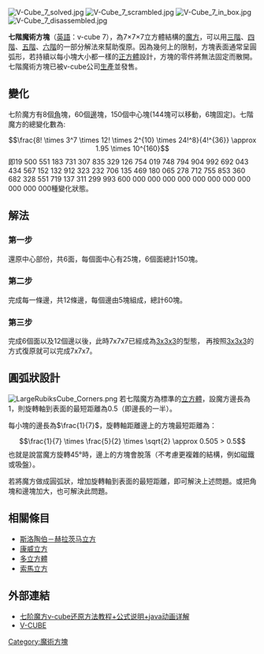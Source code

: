 {{noteTA
|T=zh-hans:七阶魔方;zh-hk:七階扭計骰;zh-tw:七階魔術方塊;
|1=zh-hans:魔方;zh-hk:扭計骰;zh-tw:魔術方塊;
}}
[[File:V-Cube_7_solved.jpg|thumb]]
[[File:V-Cube_7_scrambled.jpg|thumb]]
[[File:V-Cube_7_in_box.jpg|thumb]]
[[File:V-Cube_7_disassembled.jpg|thumb]]

'''七階魔術方塊'''（[[英語|英語]]：v-cube 7），為7×7×7立方體結構的[[魔方|魔方]]，可以用[[三階魔方|三階]]、[[四階魔術方塊|四階]]、[[五階魔方|五階]]、[[六階魔方|六階]]的一部分解法來幫助復原。因為幾何上的限制，方塊表面通常呈圓弧形，若持續以每小塊大小都一樣的[[正方體|正方體]]設計，方塊的零件將無法固定而散開。七階魔術方塊已被v-cube公司[[生產|生產]]並發售。

== 變化 ==
七阶魔方有8個[[角|角]]塊，60個[[邊_(魔術方塊)|邊]]塊，150個中心塊(144塊可以移動，6塊固定)。七階魔方的總變化數為:
:<math>\frac{8! \times 3^7 \times 12! \times 2^{10} \times 24!^8}{4!^{36}} \approx 1.95 \times 10^{160}</math>
即19 500 551 183 731 307 835 329 126 754 019 748 794 904 992 692 043 434 567 152 132 912 323 232 706 135 469 180 065 278 712 755 853 360 682 328 551 719 137 311 299 993 600 000 000 000 000 000 000 000 000 000 000 000種變化狀態。

== 解法 ==
=== 第一步 ===
還原中心部份，共6面，每個面中心有25塊，6個面總計150塊。

=== 第二步 ===
完成每一條邊，共12條邊，每個邊由5塊組成，總計60塊。

=== 第三步 ===
完成6個面以及12個邊以後，此時7x7x7已經成為[[三階魔方|3x3x3]]的型態， 再按照[[三階魔方|3x3x3]]的方式復原就可以完成7x7x7。

{{clear}}
== 圓弧狀設計 ==
{{Main|魔术方块制造极限}}
[[File:LargeRubiksCube_Corners.png|thumb]]
若七階魔方為標準的[[立方體|立方體]]，設魔方邊長為1，則旋轉軸到表面的最短距離為0.5（即邊長的一半）。

每小塊的邊長為<math>\frac{1}{7}</math>，旋轉軸距離邊上的方塊最短距離為：
:<math>\frac{1}{7} \times \frac{5}{2} \times \sqrt{2} \approx 0.505 > 0.5</math>
也就是說當魔方旋轉45°時，邊上的方塊會脫落（不考慮更複雜的結構，例如磁鐵或吸盤）。

若將魔方做成圓弧狀，增加旋轉軸到表面的最短距離，即可解決上述問題。或把角塊和邊塊加大，也可解決此問題。

==相關條目==
* [[斯洛陶伯－赫拉茨马立方|斯洛陶伯－赫拉茨马立方]]
* [[康威立方|康威立方]]
* [[多立方體|多立方體]]
* [[索馬立方|索馬立方]]

== 外部連結 ==
* [https://web.archive.org/web/20090326034630/http://www.qdnbp.com/zhanghui/Blogs/mofang/200903/20090307090538.Html 七阶魔方v-cube还原方法教程+公式说明+java动画详解]
* [http://www.v-cubes.com/index.php V-CUBE]{{Wayback|url=http://www.v-cubes.com/index.php |date=20080430073534 }}

{{魔方}}

[[Category:魔術方塊|Category:魔術方塊]]